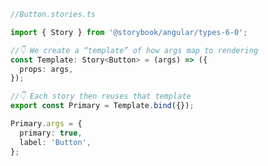 ```ts
//Button.stories.ts

import { Story } from '@storybook/angular/types-6-0';

//👇 We create a “template” of how args map to rendering
const Template: Story<Button> = (args) => ({
  props: args,
});

//👇 Each story then reuses that template
export const Primary = Template.bind({});

Primary.args = {
  primary: true,
  label: 'Button',
};
```
